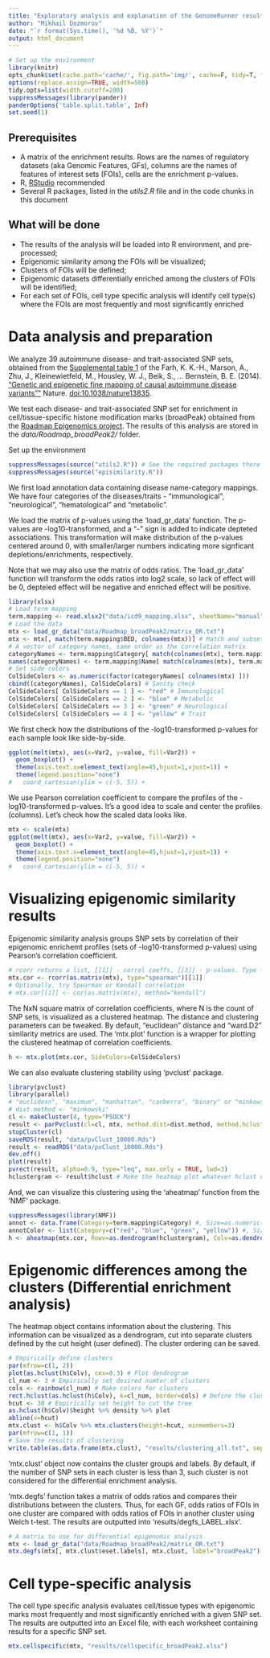 ```yaml
---
title: "Exploratory analysis and explanation of the GenomeRunner results"
author: "Mikhail Dozmorov"
date: "`r format(Sys.time(), '%d %B, %Y')`"
output: html_document
---
```

```r
# Set up the environment
library(knitr) 
opts_chunk$set(cache.path='cache/', fig.path='img/', cache=F, tidy=T, fig.keep='high', dpi=300,  echo=T, autodep=T, width=200, warning=FALSE, comment=NA)
options(replace.assign=TRUE, width=500)
tidy.opts=list(width.cutoff=200)
suppressMessages(library(pander))
panderOptions('table.split.table', Inf)
set.seed(1)
```

Prerequisites
---
* A matrix of the enrichment results. Rows are the names of regulatory datasets (aka Genomic Features, GFs), columns are the names of features of interest sets (FOIs), cells are the enrichment p-values.
* R, [RStudio](http://www.rstudio.com/) recommended
* Several R packages, listed in the *utils2.R* file and in the code chunks in this document

What will be done
---
* The results of the analysis will be loaded into R environment, and pre-processed;
* Epigenomic similarity among the FOIs will be visualized;
* Clusters of FOIs will be defined;
* Epigenomic datasets differentially enriched among the clusters of FOIs will be identified;
* For each set of FOIs, cell type specific analysis will identify cell type(s) where the FOIs are most frequently and most significantly enriched

Data analysis and preparation
===

We analyze 39 autoimmune disease- and trait-associated SNP sets, obtained from the [Supplemental table 1](http://www.nature.com/nature/journal/vaop/ncurrent/extref/nature13835-s1.xls) of the Farh, K. K.-H., Marson, A., Zhu, J., Kleinewietfeld, M., Housley, W. J., Beik, S., … Bernstein, B. E. (2014). ["Genetic and epigenetic fine mapping of causal autoimmune disease variants""](http://www.nature.com/nature/journal/vaop/ncurrent/pdf/nature13835.pdf) Nature. [doi:10.1038/nature13835](doi:10.1038/nature13835).

We test each disease- and trait-associated SNP set for enrichment in cell/tissue-specific histone modification marks (broadPeak) obtained from the [Roadmap Epigenomics project](http://egg2.wustl.edu/roadmap/web_portal/index.html). The results of this analysis are stored in the *data/Roadmap_broadPeak2/* folder.

Set up the environment

```r
suppressMessages(source("utils2.R")) # See the required packages there
suppressMessages(source("episimilarity.R"))
```

We first load annotation data containing disease name-category mappings. We have four categories of the diseases/traits - "immunological", "neurological", "hematological" and "metabolic".

We load the matrix of p-values using the 'load_gr_data' function. The p-values are -log10-transformed, and a "-" sign is added to indicate depteted associations. This transformation will make distribution of the p-values centered around 0, with smaller/larger numbers indicating more signficant depletions/enrichments, respectively.

Note that we may also use the matrix of odds ratios. The 'load_gr_data' function will transform the odds ratios into log2 scale, so lack of effect will be 0, depteled effect will be negative and enriched effect will be positive. 

```r
library(xlsx)
# Load term mapping
term.mapping <- read.xlsx2("data/icd9_mapping.xlsx", sheetName="manual")
# Load the data
mtx <- load_gr_data("data/Roadmap_broadPeak2/matrix_OR.txt")
mtx <- mtx[, match(term.mapping$BED, colnames(mtx))] # Match and subset the data
# A vector of category names, same order as the correlation matrix
categoryNames <- term.mapping$Category[ match(colnames(mtx), term.mapping$Name) ]
names(categoryNames) <- term.mapping$Name[ match(colnames(mtx), term.mapping$Name)]
# Set side colors
ColSideColors <- as.numeric(factor(categoryNames[ colnames(mtx) ]))
cbind((categoryNames), ColSideColors) # Sanity check
ColSideColors[ ColSideColors == 1 ] <- "red" # Immunological
ColSideColors[ ColSideColors == 2 ] <- "blue" # Metabolic
ColSideColors[ ColSideColors == 3 ] <- "green" # Neurological
ColSideColors[ ColSideColors == 4 ] <- "yellow" # Trait
```

We first check how the distributions of the -log10-transformed p-values for each sample look like side-by-side.

```r
ggplot(melt(mtx), aes(x=Var2, y=value, fill=Var2)) + 
  geom_boxplot() + 
  theme(axis.text.x=element_text(angle=45,hjust=1,vjust=1)) +
  theme(legend.position="none")
#   coord_cartesian(ylim = c(-5, 5)) +
```

We use Pearson correlation coefficient to compare the profiles of the -log10-transformed p-values. It's a good idea to scale and center the profiles (columns). Let's check how the scaled data looks like.

```r
mtx <- scale(mtx)
ggplot(melt(mtx), aes(x=Var2, y=value, fill=Var2)) + 
  geom_boxplot() + 
  theme(axis.text.x=element_text(angle=45,hjust=1,vjust=1)) +
  theme(legend.position="none")
#   coord_cartesian(ylim = c(-5, 5)) +
```

Visualizing epigenomic similarity results
===

Epigenomic similarity analysis groups SNP sets by correlation of their epigenomic enrichemt profiles (sets of -log10-transformed p-values) using Pearson's correlation coefficient.

```r
# rcorr returns a list, [[1]] - correl coeffs, [[3]] - p-values. Type - pearson/spearman
mtx.cor <- rcorr(as.matrix(mtx), type="spearman")[[1]]
# Optionally, try Spearman or Kendall correlation
# mtx.cor[[1]] <- cor(as.matrix(mtx), method="kendall")
```

The NxN square matrix of correlation coefficients, where N is the count of SNP sets, is visualized as a clustered heatmap. The distance and clustering parameters can be tweaked. By default, "euclidean" distance and "ward.D2" similarity metrics are used. The 'mtx.plot' function is a wrapper for plotting the clustered heatmap of correlation coefficients.

```r
h <- mtx.plot(mtx.cor, SideColors=ColSideColors)
```

We can also evaluate clustering stability using 'pvclust' package.

```r
library(pvclust)
library(parallel)
# "euclidean", "maximum", "manhattan", "canberra", "binary" or "minkowski"
# dist.method <- "minkowski"
cl <- makeCluster(4, type="PSOCK")
result <- parPvclust(cl=cl, mtx, method.dist=dist.method, method.hclust=hclust.method, nboot=1000, iseed=1)
stopCluster(cl)
saveRDS(result, "data/pvClust_10000.Rds")
result <- readRDS("data/pvClust_10000.Rds")
dev.off()
plot(result)
pvrect(result, alpha=0.9, type="leq", max.only = TRUE, lwd=3)
hclustergram <- result$hclust # Make the heatmap plot whatever hclust object
```

And, we can visualize this clustering using the 'aheatmap' function from the 'NMF' package.

```r
suppressMessages(library(NMF))
annot <- data.frame(Category=term.mapping$Category) #, Size=as.numeric(term.mapping$BEDcount))
annotColor <- list(Category=c("red", "blue", "green", "yellow")) #, Size=c("red", "white", "blue"))
h <- aheatmap(mtx.cor, Rowv=as.dendrogram(hclustergram), Colv=as.dendrogram(hclustergram), color=matlab.like(50), distfun=dist.method, hclustfun=hclust.method, annCol=annot, annColors = annotColor, cexCol = 1, cexRow = 1)
```

Epigenomic differences among the clusters (Differential enrichment analysis)
===

The heatmap object contains information about the clustering. This information can be visualized as a dendrogram, cut into separate clusters defined by the cut height (user defined). The cluster ordering can be saved. 

```r
# Empirically define clusters
par(mfrow=c(1, 2))
plot(as.hclust(h$Colv), cex=0.3) # Plot dendrogram
cl_num <- 3 # Empirically set desired numter of clusters
cols <- rainbow(cl_num) # Make colors for clusters
rect.hclust(as.hclust(h$Colv), k=cl_num, border=cols) # Define the clusters by rectangles
hcut <- 30 # Empirically set height to cut the tree
as.hclust(h$Colv)$height %>% density %>% plot
abline(v=hcut)
mtx.clust <- h$Colv %>% mtx.clusters(height=hcut, minmembers=3)
par(mfrow=c(1, 1))
# Save the results of clustering
write.table(as.data.frame(mtx.clust), "results/clustering_all.txt", sep="\t", row.names=FALSE, quote=FALSE)
```

'mtx.clust' object now contains the cluster groups and labels. By default, if the number of SNP sets in each cluster is less than 3, such cluster is not considered for the differential enrichment analysis.

'mtx.degfs' function takes a matrix of odds ratios and compares their distributions between the clusters. Thus, for each GF, odds ratios of FOIs in one cluster are compared with odds ratios of FOIs in another cluster using Welch t-test. The results are outputted into 'results/degfs_LABEL.xlsx'.

```r
# A matrix to use for differential epigenomic analysis
mtx <- load_gr_data("data/Roadmap_broadPeak2/matrix_OR.txt")
mtx.degfs(mtx[, mtx.clust$eset.labels], mtx.clust, label="broadPeak2")
```

Cell type-specific analysis
===

The cell type specific analysis evaluates cell/tissue types with epigenomic marks most frequently and most significantly enriched with a given SNP set. The results are outputted into an Excel file, with each worksheet containing results for a specific SNP set. 

```r
mtx.cellspecific(mtx, "results/cellspecific_broadPeak2.xlsx")
```